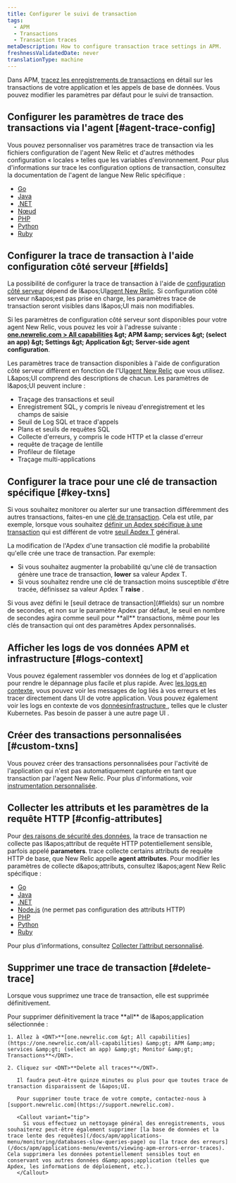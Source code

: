 ```yaml
---
title: Configurer le suivi de transaction
tags:
  - APM
  - Transactions
  - Transaction traces
metaDescription: How to configure transaction trace settings in APM.
freshnessValidatedDate: never
translationType: machine
---
```


Dans APM, [tracez les enregistrements de transactions](/docs/apm/transactions/transaction-traces/transaction-traces) en détail sur les transactions de votre application et les appels de base de données. Vous pouvez modifier les paramètres par défaut pour le suivi de transaction.

## Configurer les paramètres de trace des transactions via l&apos;agent [#agent-trace-config]

Vous pouvez personnaliser vos paramètres trace de transaction via les fichiers configuration de l&apos;agent New Relic et d&apos;autres méthodes configuration « locales » telles que les variables d&apos;environnement. Pour plus d&apos;informations sur trace les configuration options de transaction, consultez la documentation de l&apos;agent de langue New Relic spécifique :

* [Go](/docs/agents/go-agent/instrumentation/go-agent-configuration#transaction-tracer)
* [Java](/docs/agents/java-agent/configuration/java-agent-configuration-config-file#h2-transaction-tracer)
* [.NET](/docs/agents/net-agent/installation-configuration/net-agent-configuration#transaction_tracer)
* [Nœud](/docs/agents/nodejs-agent/installation-configuration/nodejs-agent-configuration#tx_tracer_config)
* [PHP](/docs/agents/php-agent/configuration/php-agent-configuration#inivar-tt-settings)
* [Python](/docs/agents/python-agent/installation-configuration/python-agent-configuration#txn-tracer-settings)
* [Ruby](/docs/agents/ruby-agent/installation-configuration/ruby-agent-configuration#transaction_tracer)

## Configurer la trace de transaction à l&apos;aide configuration côté serveur [#fields]

La possibilité de configurer la trace de transaction à l&apos;aide de [configuration côté serveur](/docs/agents/manage-apm-agents/configuration/server-side-agent-configuration) dépend de l&amp;apos;UI[agent New Relic](#agent-trace-config). Si configuration côté serveur n&amp;apos;est pas prise en charge, les paramètres trace de transaction seront visibles dans l&amp;apos;UI mais non modifiables.

Si les paramètres de configuration côté serveur sont disponibles pour votre agent New Relic, vous pouvez les voir à l&apos;adresse suivante : <DNT>**[one.newrelic.com &gt; All capabilities](https://one.newrelic.com/all-capabilities) &amp;gt; APM &amp;amp; services &amp;gt; (select an app) &amp;gt; Settings &amp;gt; Application &amp;gt; Server-side agent configuration**</DNT>.

Les paramètres trace de transaction disponibles à l&apos;aide de configuration côté serveur diffèrent en fonction de l&apos;UI[agent New Relic](#agent-trace-config) que vous utilisez. L&amp;apos;UI comprend des descriptions de chacun. Les paramètres de l&amp;apos;UI peuvent inclure :

* Traçage des transactions et seuil
* Enregistrement SQL, y compris le niveau d&apos;enregistrement et les champs de saisie
* Seuil de Log SQL et trace d&apos;appels
* Plans et seuils de requêtes SQL
* Collecte d&apos;erreurs, y compris le code HTTP et la classe d&apos;erreur
* requête de traçage de lentille
* Profileur de filetage
* Traçage multi-applications

## Configurer la trace pour une clé de transaction spécifique [#key-txns]

Si vous souhaitez monitorer ou alerter sur une transaction différemment des autres transactions, faites-en une [clé de transaction](/docs/apm/transactions/key-transactions/key-transactions-tracking-important-transactions-or-events). Cela est utile, par exemple, lorsque vous souhaitez [définir un Apdex spécifique à une transaction](/docs/apm/new-relic-apm/apdex/change-your-apdex-settings#key-transaction) qui est différent de votre [seuil Apdex T](/docs/apm/new-relic-apm/apdex/apdex-measuring-user-satisfaction#what-is) général.

La modification de l&apos;Apdex d&apos;une transaction clé modifie la probabilité qu&apos;elle crée une trace de transaction. Par exemple:

* Si vous souhaitez augmenter la probabilité qu&apos;une clé de transaction génère une trace de transaction, <DNT>**lower**</DNT> sa valeur Apdex T.
* Si vous souhaitez rendre une clé de transaction moins susceptible d&apos;être tracée, définissez sa valeur Apdex T <DNT>**raise**</DNT> .

<Callout variant="important">
  Si vous avez défini le [seuil detrace de transaction](#fields) sur un nombre de secondes, et non sur le paramètre Apdex par défaut, le seuil en nombre de secondes agira comme seuil pour <DNT>**all**</DNT> transactions, même pour les clés de transaction qui ont des paramètres Apdex personnalisés.
</Callout>

## Afficher les logs de vos données APM et infrastructure [#logs-context]

Vous pouvez également rassembler vos données de log et d&apos;application pour rendre le dépannage plus facile et plus rapide. Avec [les logs en contexte](/docs/logs/logs-context/configure-logs-context-apm-agents/), vous pouvez voir les messages de log liés à vos erreurs et les tracer directement dans UI de votre application. Vous pouvez également voir les logs en contexte de vos [donnéesinfrastructure ](/docs/logs/forward-logs/forward-your-logs-using-infrastructure-agent/), telles que le cluster Kubernetes. Pas besoin de passer à une autre page UI .

## Créer des transactions personnalisées [#custom-txns]

Vous pouvez créer des transactions personnalisées pour l&apos;activité de l&apos;application qui n&apos;est pas automatiquement capturée en tant que transaction par l&apos;agent New Relic. Pour plus d&apos;informations, voir [instrumentation personnalisée](/docs/apm/agents/manage-apm-agents/agent-data/custom-instrumentation/).

## Collecter les attributs et les paramètres de la requête HTTP [#config-attributes]

Pour [des raisons de sécurité des données](/docs/apm/transactions/transaction-traces/security-options-transaction-traces), la trace de transaction ne collecte pas l&amp;apos;attribut de requête HTTP potentiellement sensible, parfois appelé <DNT>**parameters**</DNT>. trace collecte certains attributs de requête HTTP de base, que New Relic appelle <DNT>**agent attributes**</DNT>. Pour modifier les paramètres de collecte d&amp;apos;attributs, consultez l&amp;apos;agent New Relic spécifique :

* [Go](/docs/agents/go-agent/instrumentation/go-agent-attributes)
* [Java](/docs/agents/java-agent/attributes/java-agent-attributes)
* [.NET](/docs/agents/net-agent/attributes/net-agent-attributes)
* [Node.js](/docs/agents/nodejs-agent/installation-configuration/nodejs-agent-configuration#params) (ne permet pas configuration des attributs HTTP)
* [PHP](/docs/agents/php-agent/attributes/php-agent-attributes)
* [Python](/docs/agents/python-agent/attributes/python-agent-attributes)
* [Ruby](/docs/agents/ruby-agent/attributes/ruby-agent-attributes)

Pour plus d’informations, consultez [Collecter l’attribut personnalisé](/docs/agents/manage-apm-agents/agent-data/collect-custom-attributes).

## Supprimer une trace de transaction [#delete-trace]

Lorsque vous supprimez une trace de transaction, elle est supprimée définitivement.

<CollapserGroup>
  <Collapser id="delete-all" title="Supprimer toute trace de transaction">
    Pour supprimer définitivement la trace <DNT>**all**</DNT> de l&amp;apos;application sélectionnée :

    1. Allez à <DNT>**[one.newrelic.com &gt; All capabilities](https://one.newrelic.com/all-capabilities) &amp;gt; APM &amp;amp; services &amp;gt; (select an app) &amp;gt; Monitor &amp;gt; Transactions**</DNT>.

    2. Cliquez sur <DNT>**Delete all traces**</DNT>.

       Il faudra peut-être quinze minutes ou plus pour que toutes trace de transaction disparaissent de l&apos;UI.

       Pour supprimer toute trace de votre compte, contactez-nous à [support.newrelic.com](https://support.newrelic.com).

       <Callout variant="tip">
         Si vous effectuez un nettoyage général des enregistrements, vous souhaiterez peut-être également supprimer [la base de données et la trace lente des requêtes](/docs/apm/applications-menu/monitoring/databases-slow-queries-page) ou [la trace des erreurs](/docs/apm/applications-menu/events/viewing-apm-errors-error-traces). Cela supprimera les données potentiellement sensibles tout en conservant vos autres données d&amp;apos;application (telles que Apdex, les informations de déploiement, etc.).
       </Callout>
  </Collapser>
</CollapserGroup>